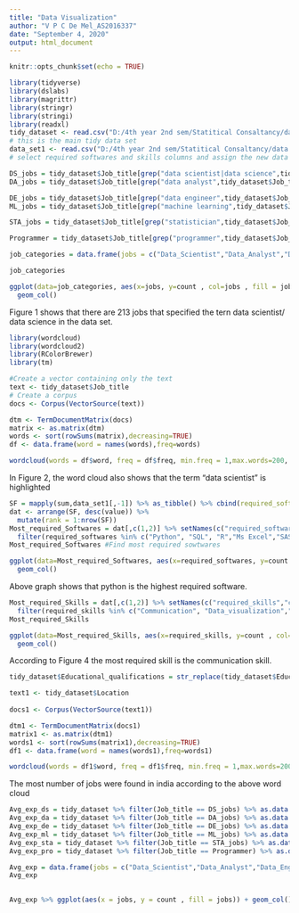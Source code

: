 ---
title: "Data Visualization"
author: "V P C De Mel_AS2016337"
date: "September 4, 2020"
output: html_document
---

```{r setup, include=FALSE}
knitr::opts_chunk$set(echo = TRUE)
```

```{r , comment=NA ,message=FALSE}
library(tidyverse)
library(dslabs)
library(magrittr)
library(stringr)
library(stringi)
library(readxl)
tidy_dataset <- read.csv("D:/4th year 2nd sem/Statitical Consaltancy/data visualization/tidy_dataset.csv")
# this is the main tidy data set 
data_set1 <- read.csv("D:/4th year 2nd sem/Statitical Consaltancy/data visualization/data_set1.csv")
# select required softwares and skills columns and assign the new data set as data_set1
```

```{r , comment=NA}
DS_jobs = tidy_dataset$Job_title[grep("data scientist|data science",tidy_dataset$Job_title)] # Find data scientist jobs
DA_jobs = tidy_dataset$Job_title[grep("data analyst",tidy_dataset$Job_title)] # Find data analyst jobs

DE_jobs = tidy_dataset$Job_title[grep("data engineer",tidy_dataset$Job_title)] #Find data engineer jobs
ML_jobs = tidy_dataset$Job_title[grep("machine learning",tidy_dataset$Job_title)] # Find jobs that specified the term "Machine Learning"

STA_jobs = tidy_dataset$Job_title[grep("statistician",tidy_dataset$Job_title)] # Find statistician jobs

Programmer = tidy_dataset$Job_title[grep("programmer",tidy_dataset$Job_title)] # Find programmer jobs

job_categories = data.frame(jobs = c("Data_Scientist","Data_Analyst","Data_Engineer","ML.jobs","Statistician","Programmer") ,count = c(length(DS_jobs),length(DA_jobs),length(DE_jobs),length(ML_jobs),length(STA_jobs),length(Programmer)))

job_categories 

```

```{r,comment=NA ,fig.cap="Figure 1 : Bar chart of job categories"}
ggplot(data=job_categories, aes(x=jobs, y=count , col=jobs , fill = jobs)) +
  geom_col()
```

Figure 1 shows that there are 213 jobs that specified the tern data scientist/ data science in the data set.


```{r,comment=NA , message=FALSE , fig.cap="Figure 2 : word cloud for job titles"}
library(wordcloud)
library(wordcloud2)
library(RColorBrewer)
library(tm)

#Create a vector containing only the text
text <- tidy_dataset$Job_title
# Create a corpus  
docs <- Corpus(VectorSource(text))

dtm <- TermDocumentMatrix(docs) 
matrix <- as.matrix(dtm) 
words <- sort(rowSums(matrix),decreasing=TRUE) 
df <- data.frame(word = names(words),freq=words)

wordcloud(words = df$word, freq = df$freq, min.freq = 1,max.words=200, random.order=FALSE, rot.per=0.35,colors=brewer.pal(8, "Dark2"))
```

In Figure 2, the word cloud also shows that the term "data scientist" is highlighted


```{r,comment=NA , message=FALSE}
SF = mapply(sum,data_set1[,-1]) %>% as_tibble() %>% cbind(required_softwares_or_skils = c(names(data_set1)[-1])) %>% .[,c(2,1)]  
dat <- arrange(SF, desc(value)) %>%
  mutate(rank = 1:nrow(SF)) 
Most_required_Softwares = dat[,c(1,2)] %>% setNames(c("required_softwares","count")) %>%
  filter(required_softwares %in% c("Python", "SQL", "R","Ms Excel","SAS","Tableau"))
Most_required_Softwares #Find most required sowtwares

```

```{r,comment=NA,fig.cap="Figure 3 : Bar chart of most required softwares"}
ggplot(data=Most_required_Softwares, aes(x=required_softwares, y=count , col=required_softwares , fill = required_softwares)) +
  geom_col()
```

Above graph shows that python is the highest required software.


```{r,comment=NA , message=FALSE}
Most_required_Skills = dat[,c(1,2)] %>% setNames(c("required_skills","count")) %>%
  filter(required_skills %in% c("Communication", "Data_visualization","BigData", "Problem_Solving","Presentation_Skills","Data_mining"))
Most_required_Skills

```

```{r,comment=NA,fig.cap="Figure 4 : Bar chart of most required skills"}
ggplot(data=Most_required_Skills, aes(x=required_skills, y=count , col=required_skills , fill = required_skills)) +
  geom_col()
```

According to Figure 4 the most required skill is the communication skill.


```{r , echo=FALSE}
tidy_dataset$Educational_qualifications = str_replace(tidy_dataset$Educational_qualifications,"Not_define|Not_mentioned|Not-mentioned|not needed|not mentioned|not_mentioned","NA")
```

```{r,comment=NA, warning=FALSE, fig.cap="Figure 5 : Word cloud for the location"}
text1 <- tidy_dataset$Location
 
docs1 <- Corpus(VectorSource(text1))

dtm1 <- TermDocumentMatrix(docs1) 
matrix1 <- as.matrix(dtm1) 
words1 <- sort(rowSums(matrix1),decreasing=TRUE) 
df1 <- data.frame(word = names(words1),freq=words1)

wordcloud(words = df1$word, freq = df1$freq, min.freq = 1,max.words=200, random.order=FALSE, rot.per=0.35,colors=brewer.pal(15, "Dark2"))
```

The most number of jobs were found in india according to the above word cloud


```{r,comment=NA , warning=FALSE}
Avg_exp_ds = tidy_dataset %>% filter(Job_title == DS_jobs) %>% as.data.frame() %>% select(Experience) %>% .[ ,1] %>% as.numeric() %>% mean(na.rm =TRUE) 
Avg_exp_da = tidy_dataset %>% filter(Job_title == DA_jobs) %>% as.data.frame() %>% select(Experience) %>% .[ ,1] %>% as.numeric() %>% mean(na.rm =TRUE) 
Avg_exp_de = tidy_dataset %>% filter(Job_title == DE_jobs) %>% as.data.frame() %>% select(Experience) %>% .[ ,1] %>% as.numeric() %>% mean(na.rm =TRUE) 
Avg_exp_ml = tidy_dataset %>% filter(Job_title == ML_jobs) %>% as.data.frame() %>% select(Experience) %>% .[ ,1] %>% as.numeric() %>% mean(na.rm =TRUE) 
Avg_exp_sta = tidy_dataset %>% filter(Job_title == STA_jobs) %>% as.data.frame() %>% select(Experience) %>% .[ ,1] %>% as.numeric() %>% mean(na.rm =TRUE) 
Avg_exp_pro = tidy_dataset %>% filter(Job_title == Programmer) %>% as.data.frame() %>% select(Experience) %>% .[ ,1] %>% as.numeric() %>% mean(na.rm =TRUE) 
```


```{r,comment=NA}
Avg_exp = data.frame(jobs = c("Data_Scientist","Data_Analyst","Data_Engineer","ML.jobs","Statistician","Programmer"),count= c(Avg_exp_ds,Avg_exp_da,Avg_exp_de,Avg_exp_ml,Avg_exp_sta,Avg_exp_pro))
Avg_exp
  
```

```{r,fig.cap="Figure 6 :Average experiences of job categories"}
Avg_exp %>% ggplot(aes(x = jobs, y = count , fill = jobs)) + geom_col() + ggtitle("Average experiences of job categories")
```









